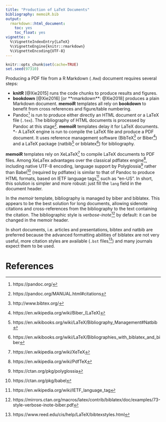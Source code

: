 ```yaml
---
title: "Production of LaTeX Documents"
bibliography: memoiR.bib
output: 
  rmarkdown::html_document:
    toc: yes
    toc_float: yes
vignette: >
  %\VignetteIndexEntry{LaTeX}
  %\VignetteEngine{knitr::rmarkdown}
  %\VignetteEncoding{UTF-8}
---
```


```r
knitr::opts_chunk$set(cache=TRUE)
set.seed(97310)
```

Producing a PDF file from a R Markdown (`.Rmd`) document requires several steps:

- **knitR** [@Xie2015] runs the code chunks to produce results and figures.
- **bookdown** [@Xie2016] [or **rmarkdown**: @Xie2018] produces a plain Markdown document.
**memoiR** templates all rely on **bookdown** to benefit from cross references and figure/table numbering.
- Pandoc[^1] is run to produce either directly an HTML document or a LaTeX file (`.tex`).
The bibliography of HTML documents is processed by Pandoc at this stage[^2].
**memoiR** templates delay it for LaTeX documents.
*- A LaTeX engine is run to compile the LaTeX file and produce a PDF document.
It uses reference management software (BibTeX[^3] or Biber[^4]) and a LaTeX package (natbib[^5] or biblatex[^6]) for bibliography. 

[^1]: https://pandoc.org/
[^2]: https://pandoc.org/MANUAL.html#citations
[^3]: http://www.bibtex.org/
[^4]: https://en.wikipedia.org/wiki/Biber_(LaTeX)
[^5]: https://en.wikibooks.org/wiki/LaTeX/Bibliography_Management#Natbib
[^6]: https://en.wikibooks.org/wiki/LaTeX/Bibliographies_with_biblatex_and_biber

**memoiR** templates rely on XeLaTeX[^7] to compile LaTeX documents to PDF files.
Among XeLaTex advantages over the classical pdflatex engine[^8], including native UTF-8 encoding, language support by Polyglossia[^9] rather than Babel[^10] (required by pdflatex) is similar to that of Pandoc to produce HTML formats, based on IETF language tags[^11] such as "en-US".
In short, this solution is simpler and more robust: just fill the `lang` field in the document header.

[^7]: https://en.wikipedia.org/wiki/XeTeX
[^8]: https://en.wikipedia.org/wiki/PdfTeX
[^9]: https://ctan.org/pkg/polyglossia
[^10]: https://ctan.org/pkg/babel
[^11]: https://en.wikipedia.org/wiki/IETF_language_tag

In the _memoir_ template, bibliography is managed by biber and biblatex.
This appears to be the best solution for long documents, allowing sidenote citations and cross-references from the bibliography to the text containing the citation.
The bibliographic style is _verbose-inote_[^12] by default: it can be changed in the memoir header.

[^12]: https://mirrors.ctan.org/macros/latex/contrib/biblatex/doc/examples/73-style-verbose-inote-biber.pdf

In short documents, i.e. articles and presentations, bibtex and natbib are preferred because the advanced formatting abilities of biblatex are not very useful, more citation styles are available (`.bst` files[^13]) and many journals expect them to be used.

[^13]: https://www.reed.edu/cis/help/LaTeX/bibtexstyles.html

# References
